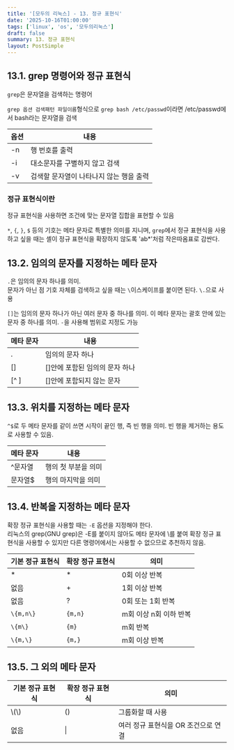 ```yaml
---
title: '[모두의 리눅스] - 13. 정규 표현식'
date: '2025-10-16T01:00:00'
tags: ['linux', 'os', '모두의리눅스']
draft: false
summary: 13. 정규 표현식
layout: PostSimple
---
```


## 13.1. grep 명령어와 정규 표현식

`grep`은 문자열을 검색하는 명령어

`grep 옵션 검색패턴 파일이름`형식으로 `grep bash /etc/passwd`이라면 /etc/passwd에서 bash라는 문자열을 검색

| 옵션 | 내용                                    |
| ---- | --------------------------------------- |
| -n   | 행 번호를 출력                          |
| -i   | 대소문자를 구별하지 않고 검색           |
| -v   | 검색할 문자열이 나타나지 않는 행을 출력 |

### 정규 표현식이란

정규 표현식을 사용하면 조건에 맞는 문자열 집합을 표현할 수 있음

`*`, `{`, `}`, `$` 등의 기호는 메타 문자로 특별한 의미를 지니며, `grep`에서 정규 표현식을 사용하고 싶을 때는 셸이 정규 표현식을 확장하지 않도록 'ab\*'처럼 작은따옴표로 감싼다.

## 13.2. 임의의 문자를 지정하는 메타 문자

`.`은 임의의 문자 하나를 의미.  
문자가 아닌 점 기호 자체를 검색하고 싶을 때는 `\`이스케이프를 붙이면 된다. `\.`으로 사용

`[]`는 임의의 문자 하나가 아닌 여러 문자 중 하나를 의미. 이 메타 문자는 괄호 안에 있는 문자 중 하나를 의미. `-`을 사용해 범위로 지정도 가능

| 메타 문자 | 내용                           |
| --------- | ------------------------------ |
| .         | 임의의 문자 하나               |
| []        | []안에 포함된 임의의 문자 하나 |
| [^ ]      | []안에 포함되지 않는 문자      |

## 13.3. 위치를 지정하는 메타 문자

`^$`로 두 메타 문자를 같이 쓰면 시작이 끝인 행, 즉 빈 행을 의미. 빈 행을 제거하는 용도로 사용할 수 있음.

| 메타 문자 | 내용                |
| --------- | ------------------- |
| ^문자열   | 행의 첫 부분을 의미 |
| 문자열$   | 행의 마지막을 의미  |

## 13.4. 반복을 지정하는 메타 문자

확장 정규 표현식을 사용할 때는 `-E` 옵션을 지정해야 한다.  
리눅스의 grep(GNU grep)은 -E를 붙이지 않아도 메타 문자에 \\를 붙여 확장 정규 표현식을 사용할 수 있지만 다른 명령어에서는 사용할 수 없으므로 추천하지 않음.

| 기본 정규 표현식 | 확장 정규 표현식 | 의미                   |
| ---------------- | ---------------- | ---------------------- |
| \*               | \*               | 0회 이상 반복          |
| 없음             | +                | 1회 이상 반복          |
| 없음             | ?                | 0회 또는 1회 반복      |
| `\{m,n\}`        | `{m,n}`          | m회 이상 n회 이하 반복 |
| `\{m\}`          | `{m}`            | m회 반복               |
| `\{m,\}`         | `{m,}`           | m회 이상 반복          |

## 13.5. 그 외의 메타 문자

| 기본 정규 표현식 | 확장 정규 표현식 | 의미                                |
| ---------------- | ---------------- | ----------------------------------- |
| \\(\\)           | ()               | 그룹화할 때 사용                    |
| 없음             | \|               | 여러 정규 표현식을 OR 조건으로 연결 |
